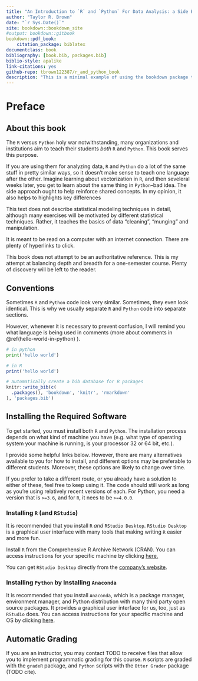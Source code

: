 ```yaml
--- 
title: "An Introduction to `R` and `Python` For Data Analysis: a Side By Side Approach"
author: "Taylor R. Brown"
date: "`r Sys.Date()`"
site: bookdown::bookdown_site
#output: bookdown::gitbook
bookdown::pdf_book:
    citation_package: biblatex
documentclass: book
bibliography: [book.bib, packages.bib]
biblio-style: apalike
link-citations: yes
github-repo: tbrown122387/r_and_python_book
description: "This is a minimal example of using the bookdown package to write a book. The output format for this example is bookdown::gitbook."
---
```


# Preface

## About this book

The `R` versus `Python` holy war notwithstanding, many organizations and institutions aim to teach their students *both* `R` and `Python`. This book serves this purpose. 

If you are using them for analyzing data, `R` and `Python` do a lot of the same stuff in pretty similar ways, so it doesn't make sense to teach one language after the other. Imagine learning about vectorization in `R`, and then seveleral weeks later, you get to learn about the same thing in `Python`--bad idea. The side approach ought to help reinforce shared concepts. In my opinion, it also helps to highlights key differences

This text does not describe statistical modeling techniques in detail, although many exercises will be motivated by different statistical techniques. Rather, it teaches the basics of data "cleaning", "munging" and manipulation. 

It is meant to be read on a computer with an internet connection. There are plenty of hyperlinks to click. 

This book does not attempt to be an authoritative reference. This is my attempt at balancing depth and breadth for a one-semester course. Plenty of discovery will be left to the reader. 


## Conventions

Sometimes `R` and `Python` code look very similar. Sometimes, they even look identical. This is why we usually separate `R` and `Python` code into separate sections. 

However, whenever it is necessary to prevent confusion, I will remind you what language is being used in comments (more about comments in \@ref(hello-world-in-python) ). 

```python
# in python
print('hello world')
```


```r
# in R
print('hello world')
```



```r
# automatically create a bib database for R packages
knitr::write_bib(c(
  .packages(), 'bookdown', 'knitr', 'rmarkdown'
), 'packages.bib')
```


## Installing the Required Software

To get started, you must install both `R` and `Python`. The installation process depends on what kind of machine you have (e.g. what type of operating system your machine is running, is your processor $32$ or $64$ bit, etc.).

I provide some helpful links below. However, there are many alternatives available to you for how to install, and different options may be preferable to different students. Moreover, these options are likely to change over time. 

If you prefer to take a different route, or you already have a solution to either of these, feel free to keep using it. The code should still work as long as you're using relatively recent versions of each. For Python, you need a version that is `>=3.6`, and for `R`, it nees to be `>=4.0.0`.

### Installing `R` (and `RStudio`)

It is recommended that you install `R` *and* `RStudio Desktop`. `RStudio Desktop` is a graphical user interface with many tools that making writing `R` easier and more fun.

Install `R` from the Comprehensive R Archive Network (CRAN). You can access instructions for your specific machine by clicking [here.](https://cran.r-project.org/) 

You can get `RStudio Desktop` directly from the [company's website](https://www.rstudio.com/products/rstudio/download/#download).

### Installing `Python` by Installing `Anaconda`

It is recommended that you install `Anaconda`, which is a package manager, environment manager, and Python distribution with many third party open source packages. It provides a graphical user interface for us, too, just as `RStudio` does. You can access instructions for your specific machine and OS by clicking [here](https://docs.anaconda.com/anaconda/install/#).


## Automatic Grading

If you are an instructor, you may contact TODO to receive files that allow you to implement programmatic grading for this course. `R` scripts are graded with the `gradeR` package, and `Python` scripts with the `Otter Grader` package (TODO cite).





